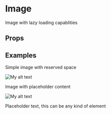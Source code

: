 
<Meta title="3. Components|Image" component={Image} />

# Image

Image with lazy loading capablities

## Props

<Props of={Image} />

## Examples

Simple image with reserved space

<Preview>
    <Story name="Default">
        <ThemeProvider>
            <Image
                src="https://github.com/mintuz.png"
                alt="My alt text"
                loading="lazy"
            />
        </ThemeProvider>
    </Story>
</Preview>

Image with placeholder content

<Preview>
    <Story name="With placeholder content">
        <ThemeProvider>
            <Image
                src="https://github.com/mintuz.png"
                alt="My alt text"
                loading="lazy"
            >
                <p>Placeholder text, this can be any kind of element</p>
            </Image>
        </ThemeProvider>
    </Story>
</Preview>
